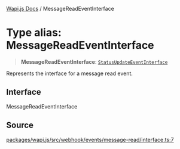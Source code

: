 [Wapi.js Docs](../README.mdx) / MessageReadEventInterface

# Type alias: MessageReadEventInterface

> **MessageReadEventInterface**: [`StatusUpdateEventInterface`](../interfaces/StatusUpdateEventInterface.mdx)

Represents the interface for a message read event.

## Interface

MessageReadEventInterface

## Source

[packages/wapi.js/src/webhook/events/message-read/interface.ts:7](https://github.com/sarthakjdev/wapi.js/blob/1b066ed4efaf997a4bb012da51514dfcb4165da6/packages/wapi.js/src/webhook/events/message-read/interface.ts#L7)
